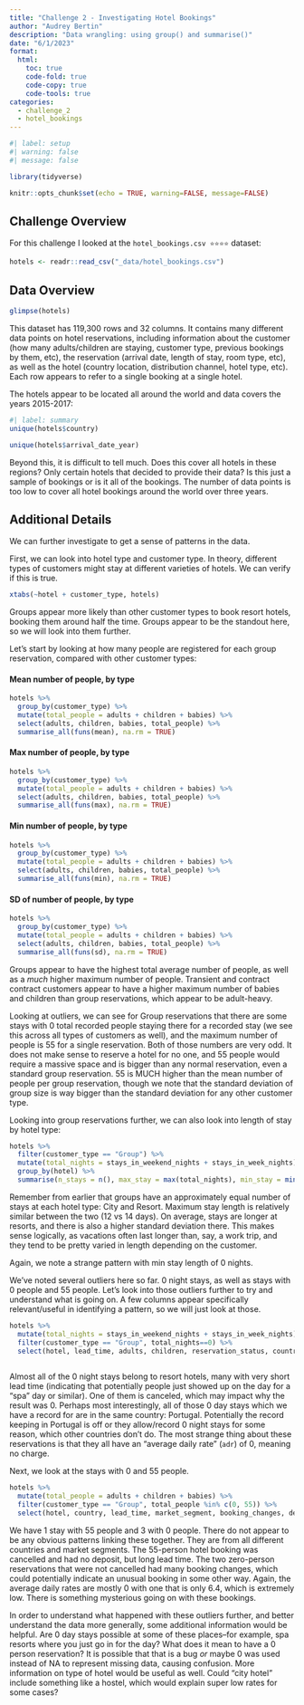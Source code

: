 ```yaml
---
title: "Challenge 2 - Investigating Hotel Bookings"
author: "Audrey Bertin"
description: "Data wrangling: using group() and summarise()"
date: "6/1/2023"
format:
  html:
    toc: true
    code-fold: true
    code-copy: true
    code-tools: true
categories:
  - challenge_2
  - hotel_bookings
---
```


```r
#| label: setup
#| warning: false
#| message: false

library(tidyverse)

knitr::opts_chunk$set(echo = TRUE, warning=FALSE, message=FALSE)
```

## Challenge Overview

For this challenge I looked at the `hotel_bookings.csv ⭐⭐⭐⭐` dataset:


```r
hotels <- readr::read_csv("_data/hotel_bookings.csv")
```


## Data Overview


```r
glimpse(hotels)
```

This dataset has 119,300 rows and 32 columns. It contains many different data points on hotel reservations, including information about the customer (how many adults/children are staying, customer type, previous bookings by them, etc), the reservation (arrival date, length of stay, room type, etc), as well as the hotel (country location, distribution channel, hotel type, etc). Each row appears to refer to a single booking at a single hotel.

The hotels appear to be located all around the world and data covers the years 2015-2017:

```r
#| label: summary
unique(hotels$country)
```
```r
unique(hotels$arrival_date_year)

```

Beyond this, it is difficult to tell much. Does this cover all hotels in these regions? Only certain hotels that decided to provide their data? Is this just a sample of bookings or is it all of the bookings. The number of data points is too low to cover all hotel bookings around the world over three years.

## Additional Details

We can further investigate to get a sense of patterns in the data.

First, we can look into hotel type and customer type. In theory, different types of customers might stay at different varieties of hotels. We can verify if this is true.

```r
xtabs(~hotel + customer_type, hotels)
```
Groups appear more likely than other customer types to book resort hotels, booking them around half the time. Groups appear to be the standout here, so we will look into them further.

Let's start by looking at how many people are registered for each group reservation, compared with other customer types:

#### **Mean** number of people, by type

```r
hotels %>%
  group_by(customer_type) %>%
  mutate(total_people = adults + children + babies) %>%
  select(adults, children, babies, total_people) %>%
  summarise_all(funs(mean), na.rm = TRUE)
```
#### **Max** number of people, by type

```r
hotels %>%
  group_by(customer_type) %>%
  mutate(total_people = adults + children + babies) %>%
  select(adults, children, babies, total_people) %>%
  summarise_all(funs(max), na.rm = TRUE)
```

#### **Min** number of people, by type


```r
hotels %>%
  group_by(customer_type) %>%
  mutate(total_people = adults + children + babies) %>%
  select(adults, children, babies, total_people) %>%
  summarise_all(funs(min), na.rm = TRUE)
```

#### **SD** of number of people, by type


```r
hotels %>%
  group_by(customer_type) %>%
  mutate(total_people = adults + children + babies) %>%
  select(adults, children, babies, total_people) %>%
  summarise_all(funs(sd), na.rm = TRUE)
```

Groups appear to have the highest total average number of people, as well as a *much* higher maximum number of people. Transient and contract contract customers appear to have a higher maximum number of babies and children than group reservations, which appear to be adult-heavy.

Looking at outliers, we can see for Group reservations that there are some stays with 0 total recorded people staying there for a recorded stay (we see this across all types of customers as well), and the maximum number of people is 55 for a single reservation. Both of those numbers are very odd. It does not make sense to reserve a hotel for no one, and 55 people would require a massive space and is bigger than any normal reservation, even a standard group reservation. 55 is MUCH higher than the mean number of people per group reservation, though we note that the standard deviation of group size is way bigger than the standard deviation for any other customer type.

Looking into group reservations further, we can also look into length of stay by hotel type:

```r
hotels %>%
  filter(customer_type == "Group") %>%
  mutate(total_nights = stays_in_weekend_nights + stays_in_week_nights) %>%
  group_by(hotel) %>%
  summarise(n_stays = n(), max_stay = max(total_nights), min_stay = min(total_nights), mean_stay = mean(total_nights), sd_stay = sd(total_nights))
```

Remember from earlier that groups have an approximately equal number of stays at each hotel type: City and Resort. Maximum stay length is relatively similar between the two (12 vs 14 days). On average, stays are longer at resorts, and there is also a higher standard deviation there. This makes sense logically, as vacations often last longer than, say, a work trip, and they tend to be pretty varied in length depending on the customer.

Again, we note a strange pattern with min stay length of 0 nights. 

We've noted several outliers here so far. 0 night stays, as well as stays with 0 people and 55 people. Let's look into those outliers further to try and understand what is going on. A few columns appear specifically relevant/useful in identifying a pattern, so we will just look at those.

```r
hotels %>%
  mutate(total_nights = stays_in_weekend_nights + stays_in_week_nights) %>%
  filter(customer_type == "Group", total_nights==0) %>%
  select(hotel, lead_time, adults, children, reservation_status, country, adr)
  
```

Almost all of the 0 night stays belong to resort hotels, many with very short lead time (indicating that potentially people just showed up on the day for a "spa" day or similar). One of them is canceled, which may impact why the result was 0. Perhaps most interestingly, all of those 0 day stays which we have a record for are in the same country: Portugal. Potentially the record keeping in Portugal is off or they allow/record 0 night stays for some reason, which other countries don't do. The most strange thing about these reservations is that they all have an "average daily rate" (`adr`) of 0, meaning no charge.

Next, we look at the stays with 0 and 55 people.

```r
hotels %>%
  mutate(total_people = adults + children + babies) %>%
  filter(customer_type == "Group", total_people %in% c(0, 55)) %>%
  select(hotel, country, lead_time, market_segment, booking_changes, deposit_type, reservation_status, total_people, adr)
```

We have 1 stay with 55 people and 3 with 0 people. There do not appear to be any obvious patterns linking these together. They are from all different countries and market segments. The 55-person hotel booking was cancelled and had no deposit, but long lead time. The two zero-person reservations that were not cancelled had many booking changes, which could potentially indicate an unusual booking in some other way. Again, the average daily rates are mostly 0 with one that is only 6.4, which is extremely low. There is something mysterious going on with these bookings.

In order to understand what happened with these outliers further, and better understand the data more generally, some additional information would be helpful. Are 0 day stays possible at some of these places--for example, spa resorts where you just go in for the day? What does it mean to have a 0 person reservation? It is possible that that is a bug *or* maybe 0 was used instead of NA to represent missing data, causing confusion. More information on type of hotel would be useful as well. Could "city hotel" include something like a hostel, which would explain super low rates for some cases?





